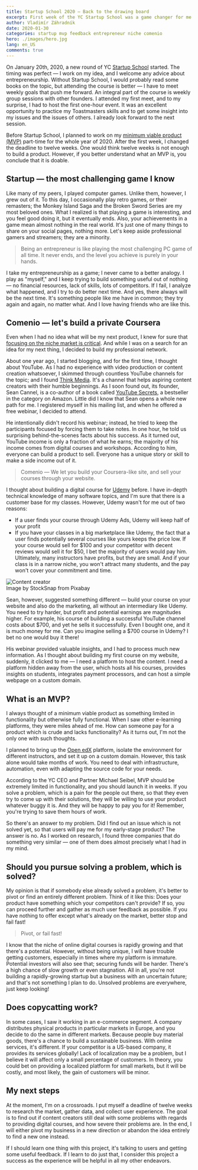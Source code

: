 ```yaml
---
title: Startup School 2020 — Back to the drawing board
excerpt: First week of the YC Startup School was a game changer for me. I need to rethink my idea, or fail fast!
author: Vladimír Záhradník
date: 2020-01-30
categories: startup mvp feedback entrepreneur niche comenio
hero: ./images/hero.jpg
lang: en_US
comments: true
---
```

On January 20th, 2020, a new round of YC [Startup School][startup-school] started. The timing was perfect — I work on my idea, and I welcome any advice about entrepreneurship. Without Startup School, I would probably read some books on the topic, but attending the course is better — I have to meet weekly goals that push me forward. An integral part of the course is weekly group sessions with other founders. I attended my first meet, and to my surprise, I had to host the first one-hour event. It was an excellent opportunity to practice my Toastmasters skills and to get some insight into my issues and the issues of others. I already look forward to the next session.

Before Startup School, I planned to work on my [minimum viable product (MVP)][mvp] part-time for the whole year of 2020. After the first week, I changed the deadline to twelve weeks. One would think twelve weeks is not enough to build a product. However, if you better understand what an MVP is, you conclude that it is doable.

## Startup — the most challenging game I know
Like many of my peers, I played computer games. Unlike them, however, I grew out of it. To this day, I occasionally play retro games, or their remasters; the Monkey Island Saga and the Broken Sword Series are my most beloved ones. What I realized is that playing a game is interesting, and you feel good doing it, but it eventually ends. Also, your achievements in a game mean almost nothing in the real world. It's just one of many things to share on your social pages, nothing more. Let's keep aside professional gamers and streamers; they are a minority.

> Being an entrepreneur is like playing the most challenging PC game of all time. It never ends, and the level you achieve is purely in your hands.

I take my entrepreneurship as a game; I never came to a better analogy. I play as "myself," and I keep trying to build something useful out of nothing — no financial resources, lack of skills, lots of competitors. If I fail, I analyze what happened, and I try to do better next time. And yes, there always will be the next time. It's something people like me have in common; they try again and again, no matter what. And I love having friends who are like this.

## Comenio — let's build a private Coursera
Even when I had no idea what will be my next product, I knew for sure that [focusing on the niche market is critical][focus-on-niche]. And while I was on a search for an idea for my next thing, I decided to build my professional network.

About one year ago, I started blogging, and for the first time, I thought about YouTube. As I had no experience with video production or content creation whatsoever, I skimmed through countless YouTube channels for the topic; and I found [Think Media][think-media]. It's a channel that helps aspiring content creators with their humble beginnings. As I soon found out, its founder, Sean Cannel, is a co-author of a book called [YouTube Secrets][yt-secrets], a bestseller in the category on Amazon. Little did I know that Sean opens a whole new path for me. I registered myself in his mailing list, and when he offered a free webinar, I decided to attend.

He intentionally didn't record his webinar; instead, he tried to keep the participants focused by forcing them to take notes. In one hour, he told us surprising behind-the-scenes facts about his success. As it turned out, YouTube income is only a fraction of what he earns; the majority of his income comes from digital courses and workshops. According to him, everyone can build a product to sell. Everyone has a unique story or skill to make a side income out of it.

> Comenio — We let you build your Coursera-like site, and sell your courses through your website.

I thought about building a digital course for [Udemy][udemy] before. I have in-depth technical knowledge of many software topics, and I'm sure that there is a customer base for my classes. However, Udemy wasn't for me out of two reasons:
- If a user finds your course through Udemy Ads, Udemy will keep half of your profit
- If you have your classes in a big marketplace like Udemy, the fact that a user finds potentially several courses like yours keeps the price low. If your course would sell for $100 and your competitor with decent reviews would sell it for $50, I bet the majority of users would pay him. Ultimately, many instructors have profits, but they are small. And if your class is in a narrow niche, you won't attract many students, and the pay won't cover your commitment and time.

<div className="Image__Large">
  <img src="./images/video.jpg" alt="Content creator" />
  <figcaption>Image by StockSnap from Pixabay</figcaption>
</div>

Sean, however, suggested something different — build your course on your website and also do the marketing, all without an intermediary like Udemy. You need to try harder, but profit and potential earnings are magnitudes higher. For example, his course of building a successful YouTube channel costs about $700, and yet he sells it successfully. Even I bought one, and it is much money for me. Can you imagine selling a $700 course in Udemy? I bet no one would buy it there!

His webinar provided valuable insights, and I had to process much new information. As I thought about building my first course on my website, suddenly, it clicked to me — I need a platform to host the content. I need a platform hidden away from the user, which hosts all his courses, provides insights on students, integrates payment processors, and can host a simple webpage on a custom domain.

## What is an MVP?
I always thought of a minimum viable product as something limited in functionality but otherwise fully functional. When I saw other e-learning platforms, they were miles ahead of me. How can someone pay for a product which is crude and lacks functionality? As it turns out, I'm not the only one with such thoughts.

I planned to bring up the [Open edX][open-edx] platform, isolate the environment for different instructors, and set it up on a custom domain. However, this task alone would take months of work. You need to deal with infrastructure, automation, even with adapting the source code for your needs.

<div class="Image__Medium">
  <YouTube videoId="1hHMwLxN6EM" />
</div>

According to the YC CEO and Partner Michael Seibel, MVP should be extremely limited in functionality, and you should launch it in weeks. If you solve a problem, which is a pain for the people out there, so that they even try to come up with their solutions, they will be willing to use your product whatever buggy it is. And they will be happy to pay you for it! Remember, you're trying to save them hours of work.

So there's an answer to my problem. Did I find out an issue which is not solved yet, so that users will pay me for my early-stage product? The answer is no. As I worked on research, I found three companies that do something very similar — one of them does almost precisely what I had in my mind.

## Should you pursue solving a problem, which is solved?
My opinion is that if somebody else already solved a problem, it's better to pivot or find an entirely different problem. Think of it like this: Does your product have something which your competitors can't provide? If so, you can proceed further and gather as much user feedback as possible. If you have nothing to offer except what's already on the market, better stop and fail fast!

> Pivot, or fail fast!

I know that the niche of online digital courses is rapidly growing and that there's a potential. However, without being unique, I will have trouble getting customers, especially in times where my platform is immature. Potential investors will also see that; securing funds will be harder. There's a high chance of slow growth or even stagnation. All in all, you're not building a rapidly-growing startup but a business with an uncertain future; and that's not something I plan to do. Unsolved problems are everywhere, just keep looking!

## Does copycatting work?
In some cases, I saw it working in an e-commerce segment. A company distributes physical products in particular markets in Europe, and you decide to do the same in different markets. Because people buy material goods, there's a chance to build a sustainable business. With online services, it's different. If your competitor is a US-based company, it provides its services globally! Lack of localization may be a problem, but I believe it will affect only a small percentage of customers. In theory, you could bet on providing a localized platform for small markets, but it will be costly, and most likely, the gain of customers will be minor.

## My next steps
At the moment, I'm on a crossroads. I put myself a deadline of twelve weeks to research the market, gather data, and collect user experience. The goal is to find out if content creators still deal with some problems with regards to providing digital courses, and how severe their problems are. In the end, I will either pivot my business in a new direction or abandon the idea entirely to find a new one instead.

If I should learn one thing with this project, it's talking to users and getting some useful feedback. If I learn to do just that, I consider this project a success as the experience will be helpful in all my other endeavors.

[//]: # (Used references)
[startup-school]: https://www.startupschool.org/
[mvp]: https://en.wikipedia.org/wiki/Minimum_viable_product
[focus-on-niche]: https://www.zahradnik.io/a-successful-startup-focus-on-niche-market!
[think-media]: https://www.youtube.com/user/THiNKmediaTV
[yt-secrets]: https://www.amazon.com/YouTube-Secrets-Ultimate-Following-Influencer-ebook/dp/B07GL48G7L/
[udemy]: https://www.udemy.com/
[open-edx]: https://open.edx.org/